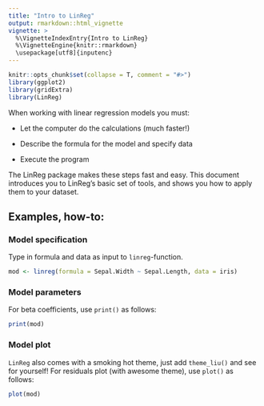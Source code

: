 ```yaml
---
title: "Intro to LinReg"
output: rmarkdown::html_vignette
vignette: >
  %\VignetteIndexEntry{Intro to LinReg}
  %\VignetteEngine{knitr::rmarkdown}
  \usepackage[utf8]{inputenc}
---
```


```r
knitr::opts_chunk$set(collapse = T, comment = "#>")
library(ggplot2)
library(gridExtra)
library(LinReg)
```

When working with linear regression models you must:

* Let the computer do the calculations (much faster!)

* Describe the formula for the model and specify data

* Execute the program

The LinReg package makes these steps fast and easy. This document introduces you to LinReg's basic set of tools, and shows you how to apply them to your dataset.

## Examples, how-to:

### Model specification
Type in formula and data as input to `linreg`-function.

```r
mod <- linreg(formula = Sepal.Width ~ Sepal.Length, data = iris)
```

### Model parameters
For beta coefficients, use `print()` as follows:

```r
print(mod)
```

### Model plot
`LinReg` also comes with a smoking hot theme, just add `theme_liu()` and see for yourself! For residuals plot (with awesome theme), use `plot()` as follows:

```r
plot(mod)
```

